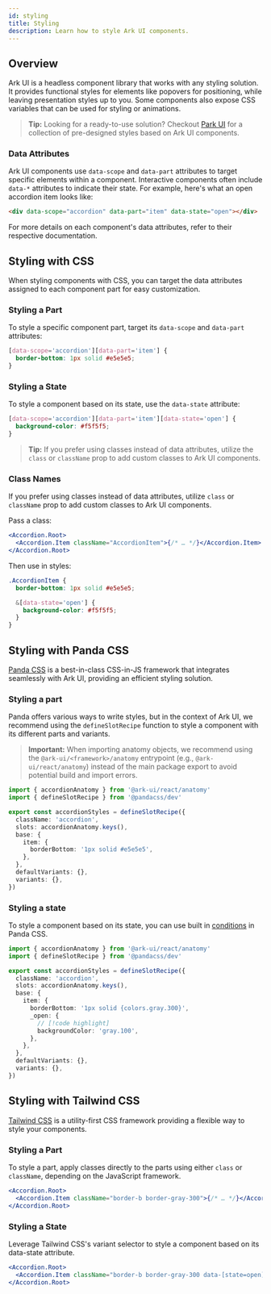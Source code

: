 ```yaml
---
id: styling
title: Styling
description: Learn how to style Ark UI components.
---
```


## Overview

Ark UI is a headless component library that works with any styling solution. It provides functional styles for elements
like popovers for positioning, while leaving presentation styles up to you. Some components also expose CSS variables
that can be used for styling or animations.

> **Tip:** Looking for a ready-to-use solution? Checkout [Park UI](https://park-ui.com) for a collection of pre-designed
> styles based on Ark UI components.

### Data Attributes

Ark UI components use `data-scope` and `data-part` attributes to target specific elements within a component.
Interactive components often include `data-*` attributes to indicate their state. For example, here's what an open
accordion item looks like:

```html
<div data-scope="accordion" data-part="item" data-state="open"></div>
```

For more details on each component's data attributes, refer to their respective documentation.

## Styling with CSS

When styling components with CSS, you can target the data attributes assigned to each component part for easy
customization.

### Styling a Part

To style a specific component part, target its `data-scope` and `data-part` attributes:

```css
[data-scope='accordion'][data-part='item'] {
  border-bottom: 1px solid #e5e5e5;
}
```

### Styling a State

To style a component based on its state, use the `data-state` attribute:

```css
[data-scope='accordion'][data-part='item'][data-state='open'] {
  background-color: #f5f5f5;
}
```

> **Tip:** If you prefer using classes instead of data attributes, utilize the `class` or `className` prop to add custom
> classes to Ark UI components.

### Class Names

If you prefer using classes instead of data attributes, utilize `class` or `className` prop to add custom classes to Ark
UI components.

Pass a class:

```jsx
<Accordion.Root>
  <Accordion.Item className="AccordionItem">{/* … */}</Accordion.Item>
</Accordion.Root>
```

Then use in styles:

```css
.AccordionItem {
  border-bottom: 1px solid #e5e5e5;

  &[data-state='open'] {
    background-color: #f5f5f5;
  }
}
```

## Styling with Panda CSS

[Panda CSS](https://panda-css.com) is a best-in-class CSS-in-JS framework that integrates seamlessly with Ark UI,
providing an efficient styling solution.

### Styling a part

Panda offers various ways to write styles, but in the context of Ark UI, we recommend using the `defineSlotRecipe`
function to style a component with its different parts and variants.

> **Important:** When importing anatomy objects, we recommend using the `@ark-ui/<framework>/anatomy` entrypoint (e.g.,
> `@ark-ui/react/anatomy`) instead of the main package export to avoid potential build and import errors.

```ts
import { accordionAnatomy } from '@ark-ui/react/anatomy'
import { defineSlotRecipe } from '@pandacss/dev'

export const accordionStyles = defineSlotRecipe({
  className: 'accordion',
  slots: accordionAnatomy.keys(),
  base: {
    item: {
      borderBottom: '1px solid #e5e5e5',
    },
  },
  defaultVariants: {},
  variants: {},
})
```

### Styling a state

To style a component based on its state, you can use built in
[conditions](https://panda-css.com/docs/customization/conditions) in Panda CSS.

```ts
import { accordionAnatomy } from '@ark-ui/react/anatomy'
import { defineSlotRecipe } from '@pandacss/dev'

export const accordionStyles = defineSlotRecipe({
  className: 'accordion',
  slots: accordionAnatomy.keys(),
  base: {
    item: {
      borderBottom: '1px solid {colors.gray.300}',
      _open: {
        // [!code highlight]
        backgroundColor: 'gray.100',
      },
    },
  },
  defaultVariants: {},
  variants: {},
})
```

## Styling with Tailwind CSS

[Tailwind CSS](https://tailwindcss.com/) is a utility-first CSS framework providing a flexible way to style your
components.

### Styling a Part

To style a part, apply classes directly to the parts using either `class` or `className`, depending on the JavaScript
framework.

```jsx
<Accordion.Root>
  <Accordion.Item className="border-b border-gray-300">{/* … */}</Accordion.Item>
</Accordion.Root>
```

### Styling a State

Leverage Tailwind CSS's variant selector to style a component based on its data-state attribute.

```jsx
<Accordion.Root>
  <Accordion.Item className="border-b border-gray-300 data-[state=open]:bg-gray-100">{/* … */}</Accordion.Item>
</Accordion.Root>
```
